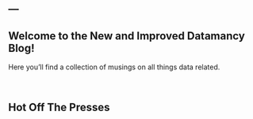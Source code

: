 ---
---

<script>
  $(document).ready(function(){
    $("#blogpost").load("posts/statsvsdata.html div.main-container",
    function(){
      $("#blogpost").find(".navbar").remove();
      $('pre code').each(function(i, block) {
        hljs.highlightBlock(block);
      });
    });
  });
</script>


Welcome to the New and Improved Datamancy Blog!
-----------------------------------------------

Here you'll find a collection of musings on all things data related.

<br>

Hot Off The Presses
----------------------

<div id='blogpost'></div>